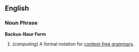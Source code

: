==English==

===Noun Phrase===
'''Backus-Naur Form'''

# (''computing'') A formal notation for [[context-free grammar]]s.